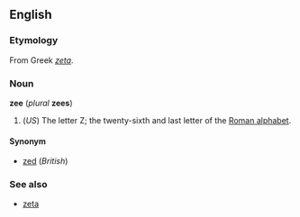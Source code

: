 ==English==
===Etymology===
From Greek ''[[zeta]]''.

===Noun===
'''zee''' (''plural'' '''zees''')

# (''US'') The letter Z; the twenty-sixth and last letter of the [[Roman alphabet]].

====Synonym====
*[[zed]] (''British'')

===See also===
*[[zeta]]